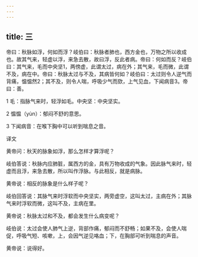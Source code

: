 ```yaml
---
---
---
```

title: 三
---




帝曰：秋脉如浮，何如而浮？岐伯曰：秋脉者肺也，西方金也，万物之所以收成也。故其气来，轻虚以浮，来急去散，故曰浮，反此者病。帝曰：何如而反？岐伯曰：其气来，毛而中央坚1，两傍虚，此谓太过，病在外；其气来，毛而微，此谓不及，病在中。帝曰：秋脉太过与不及，其病皆何如？岐伯曰：太过则令人逆气而背痛，愠愠然2；其不及，则令人喘，呼吸少气而欬，上气见血，下闻病音3。帝曰：善。

1 毛：指脉气来时，轻浮如毛。中央坚：中央坚实。

2 愠愠（yùn）：郁闷不舒的意思。

3 下闻病音：在喉下胸中可以听到喘息之音。

译文

黄帝问：秋天的脉象如浮，那么怎样才算浮呢？

岐伯答说：秋脉内应肺脏，属西方的金，具有万物收成的气象。因此脉气来时，轻虚而且浮，来急去散，所以叫作浮脉。与此相反，就是病脉。

黄帝说：相反的脉象是什么样子呢？

岐伯回答说：其脉气来时浮软而中央坚实，两旁虚空，这叫太过，主病在外；其脉气来时浮软而微，这叫不及，主病在里。

黄帝说：秋脉太过和不及，都会发生什么病变呢？

岐伯说：太过会使人肺气上逆，背部作痛，郁闷而不舒畅；如果不及，会使人喘促，呼吸气短、咳嗽，上，会因气逆见咯血；下，在胸部可听到喘息的声音。

黄帝说：说得好。